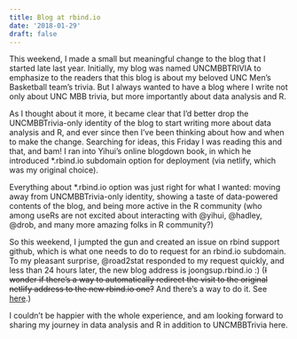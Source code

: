 ```yaml
---
title: Blog at rbind.io
date: '2018-01-29'
draft: false
---
```


This weekend, I made a small but meaningful change to the blog that I started late last year. Initially, my blog was named UNCMBBTRIVIA to emphasize to the readers that this blog is about my beloved UNC Men's Basketball team's trivia. But I always wanted to have a blog where I write not only about UNC MBB trivia, but more importantly about data analysis and R. 

As I thought about it more, it became clear that I'd better drop the UNCMBBTrivia-only identity of the blog to start writing more about data analysis and R, and ever since then I've been thinking about how and when to make the change. Searching for ideas, this Friday I was reading this and that, and bam! I ran into Yihui's online blogdown book, in which he introduced *.rbind.io subdomain option for deployment (via netlify, which was my original choice). 

Everything about *.rbind.io option was just right for what I wanted: moving away from UNCMBBTrivia-only identity, showing a taste of data-powered contents of the blog, and being more active in the R community (who among useRs are not excited about interacting with @yihui, @hadley, @drob, and many more amazing folks in R community?)

So this weekend, I jumpted the gun and created an issue on rbind support github, which is what one needs to do to request for an rbind.io subdomain. To my pleasant surprise, @road2stat responded to my request quickly, and less than 24 hours later, the new blog address is joongsup.rbind.io :) (~~I wonder if there's a way to automatically redirect the visit to the original netlify address to the new rbind.io one?~~ And there's a way to do it. See [here](https://yihui.name/en/2017/11/301-redirect/).)

I couldn't be happier with the whole experience, and am looking forward to sharing my journey in data analysis and R in addition to UNCMBBTrivia here. 

